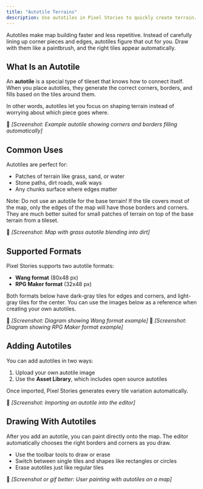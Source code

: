 ```yaml
---
title: "Autotile Terrains"
description: Use autotiles in Pixel Stories to quickly create terrain. Borders and corners generate automatically so your maps look seamless and natural.
---
```


Autotiles make map building faster and less repetitive. Instead of carefully lining up corner pieces and edges, autotiles figure that out for you. Draw with them like a paintbrush, and the right tiles appear automatically.

## What Is an Autotile

An **autotile** is a special type of tileset that knows how to connect itself. When you place autotiles, they generate the correct corners, borders, and fills based on the tiles around them.

In other words, autotiles let you focus on shaping terrain instead of worrying about which piece goes where.

📸 _\[Screenshot: Example autotile showing corners and borders filling automatically]_

## Common Uses

Autotiles are perfect for:

- Patches of terrain like grass, sand, or water
- Stone paths, dirt roads, walk ways
- Any chunks surface where edges matter

Note: Do not use an autotile for the base terrain! If the tile covers most of the map, only the edges of the map will have those borders and corners. They are much better suited for small patches of terrain on top of the base terrain from a tileset.

📸 _\[Screenshot: Map with grass autotile blending into dirt]_

## Supported Formats

Pixel Stories supports two autotile formats:

- **Wang format** (80x48 px)
- **RPG Maker format** (32x48 px)

Both formats below have dark-gray tiles for edges and corners, and light-gray tiles for the center. You can use the images below as a reference when creating your own autotiles.

📸 _\[Screenshot: Diagram showing Wang format example]_
📸 _\[Screenshot: Diagram showing RPG Maker format example]_

## Adding Autotiles

You can add autotiles in two ways:

1. Upload your own autotile image
2. Use the **Asset Library**, which includes open source autotiles

Once imported, Pixel Stories generates every tile variation automatically.

📸 _\[Screenshot: Importing an autotile into the editor]_

## Drawing With Autotiles

After you add an autotile, you can paint directly onto the map. The editor automatically chooses the right borders and corners as you draw.

- Use the toolbar tools to draw or erase
- Switch between single tiles and shapes like rectangles or circles
- Erase autotiles just like regular tiles

📸 _\[Screenshot or gif better: User painting with autotiles on a map]_
